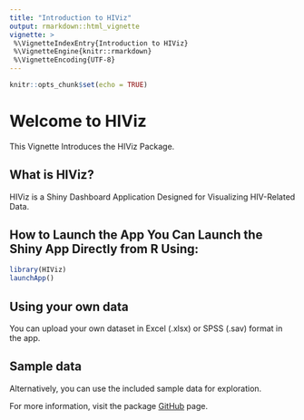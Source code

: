 ```yaml
---
title: "Introduction to HIViz"
output: rmarkdown::html_vignette
vignette: >
 %\VignetteIndexEntry{Introduction to HIViz}
 %\VignetteEngine{knitr::rmarkdown} 
 %\VignetteEncoding{UTF-8} 
---
```


```r
knitr::opts_chunk$set(echo = TRUE)
```


# Welcome to HIViz
This Vignette Introduces the HIViz Package.

## What is HIViz?
HIViz is a Shiny Dashboard Application Designed for Visualizing HIV-Related Data.

## How to Launch the App You Can Launch the Shiny App Directly from R Using:
```r
library(HIViz)
launchApp() 
```

## Using your own data

You can upload your own dataset in Excel (.xlsx) or SPSS (.sav) format in the app.

## Sample data

Alternatively, you can use the included sample data for exploration.

For more information, visit the package [GitHub](https://github.com/AtefehRashidi/HIViz) page.

